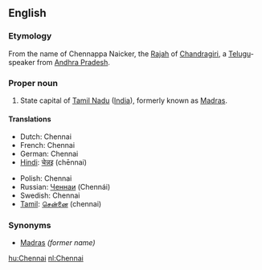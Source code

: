 ==English==
===Etymology===
From the name of Chennappa Naicker, the [[Rajah]] of [[Chandragiri]], a [[Telugu]]-speaker from [[Andhra Pradesh]].

===Proper noun===
{{en-proper noun}}
#State capital of [[Tamil Nadu]] ([[India]]), formerly known as [[Madras]].

====Translations====
{{top}}
*Dutch: Chennai
*French: Chennai
*German: Chennai
*[[Hindi]]: [[चेन्नइ]] (chēnnai)
{{mid}}
*Polish: Chennai
*Russian: [[Ченнаи]] (Chennái)
*Swedish: Chennai
*[[Tamil]]: [[சென்னை]] (chennai)
{{bottom}}

===Synonyms===
*[[Madras]] ''(former name)''

[[hu:Chennai]]
[[nl:Chennai]]